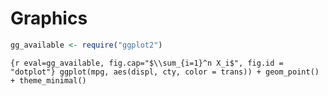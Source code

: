 # Graphics {#graphics}

```r
gg_available <- require("ggplot2")
```

```{r eval=gg_available, fig.cap="$\\sum_{i=1}^n X_i$", fig.id = "dotplot"}
ggplot(mpg, aes(displ, cty, color = trans)) + geom_point() + theme_minimal()
```

